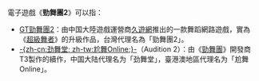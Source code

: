電子遊戲《'''勁舞團2'''》可以指：
* [[GT勁舞團2|GT勁舞團2]]：由中国大陸遊戲運營商[[久遊網|久遊網]]推出的一款舞蹈網路遊戲，實為《[[超級舞者|超級舞者]]》的升級作品，台灣代理名為「勁舞團2」。
*[[尬舞Online|-{zh-cn:劲舞堂; zh-tw:尬舞Online;}-]]（Audition 2）：由《[[勁舞團|勁舞團]]》開發商T3製作的續作，中国大陆代理名为「劲舞堂」，臺港澳地區代理名为「尬舞Online」。
{{disambig|Cat=四字作品消歧义}}